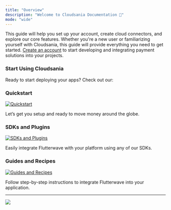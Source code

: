 ```yaml
---
title: "Overview"
description: "Welcome to Cloudsania Documentation 🚀"
mode: "wide"
---
```


This guide will help you set up your account, create cloud connectors, and explore our core features. Whether you're a new user or familiarizing yourself with Cloudsania, this guide will provide everything you need to get started. [Create an account](https://onboarding.flutterwave.com/signup/steps/645ccc96f618c2250a85af46) to start developing and integrating payment solutions into your projects.

### Start Using Cloudsania

Ready to start deploying your apps? Check out our:

### Quickstart

[![Quickstart](https://files.readme.io/5a6699f5307bb3e5d82604c5e79590e352c8694c97bfdd2bc35dd71ca9cfc892-quickstart.svg)](https://developer.flutterwave.com/v3.0/docs/quickstart)

Let’s get you setup and ready to move money around the globe.

### SDKs and Plugins

[![SDKs and Plugins](https://files.readme.io/d4b2e69d38a9900a72a9ba121009c82562b6dcba974a8059e23f43a871c160f6-guides_recipes.svg)](https://developer.flutterwave.com/v3.0/docs/directory)

Easily integrate Flutterwave with your platform using any of our SDKs.

### Guides and Recipes

[![Guides and Recipes](https://files.readme.io/47633d013e5e42b1822a3c47cb777aaed9fcf9e3a07bea04d054d28df1c8957a-sdks-plugins.svg)](https://developer.flutterwave.com/v3.0/recipes)

Follow step-by-step instructions to integrate Flutterwave into your application.

***

[
](https://developer.flutterwave.com/docs/quickstart)

![](https://docs.cloudsania.com/~gitbook/image?url=https%3A%2F%2F1443322201-files.gitbook.io%2F%7E%2Ffiles%2Fv0%2Fb%2Fgitbook-x-prod.appspot.com%2Fo%2Fspaces%252F9D0JTnpRisktkAiaEL7H%252Fuploads%252FG74Q6w3QWTcntIgiCRkN%252FScreenshot%25202024-10-02%2520at%252019.51.21.png%3Falt%3Dmedia%26token%3Df9cfa18c-89f5-4675-ba99-3458354dfe0b\&width=768\&dpr=4\&quality=100\&sign=9414ac84\&sv=2)

<CardGroup cols="2">
  <Card title="Introduction" icon="book" color="#653FD4" href="/introduction" />

  <Card title="Getting Started" icon="rocket" color="#653FD4" href="/gettingStarted" />
</CardGroup>